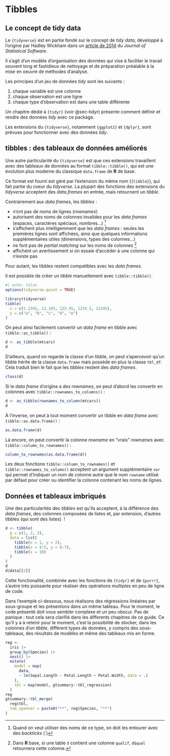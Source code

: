 # Tibbles {#sec-tibbles}

## Le concept de tidy data {#sec-tidy-data}

Le `{tidyverse}` est en partie fondé sur le concept de *tidy data*, développé à l'origine par Hadley Wickham dans un [article de 2014](https://www.jstatsoft.org/article/view/v059i10) du *Journal of Statistical Software*.

Il s'agit d'un modèle d'organisation des données qui vise à faciliter le travail souvent long et fastidieux de nettoyage et de préparation préalable à la mise en oeuvre de méthodes d'analyse.

Les principes d'un jeu de données *tidy* sont les suivants :

1.  chaque variable est une colonne
2.  chaque observation est une ligne
3.  chaque type d'observation est dans une table différente

Un chapitre dédié à `{tidyr}` (voir @sec-tidyr) présente comment définir et rendre des données *tidy* avec ce package.

Les extensions du `{tidyverse}`, notamment `{ggplot2}` et `{dplyr}`, sont prévues pour fonctionner avec des données *tidy*.

## tibbles : des tableaux de données améliorés {#tibbles}

Une autre particularité du `{tidyverse}` est que ces extensions travaillent avec des tableaux de données au format `tibble::tibble()`, qui est une évolution plus moderne du classique `data.frame` de **R** de base.

Ce format est fourni est géré par l'extension du même nom (`{tibble}`), qui fait partie du coeur du *tidyverse*. La plupart des fonctions des extensions du *tidyverse* acceptent des *data.frames* en entrée, mais retournent un *tibble*.

Contrairement aux *data frames*, les *tibbles* :

-   n'ont pas de noms de lignes (*rownames*)
-   autorisent des noms de colonnes invalides pour les *data frames* (espaces, caractères spéciaux, nombres...) [^tibbles-1]
-   s'affichent plus intelligemment que les *data frames* : seules les premières lignes sont affichées, ainsi que quelques informations supplémentaires utiles (dimensions, types des colonnes...)
-   ne font pas de *partial matching* sur les noms de colonnes [^tibbles-2]
-   affichent un avertissement si on essaie d'accéder à une colonne qui n'existe pas

[^tibbles-1]: Quand on veut utiliser des noms de ce type, on doit les entourer avec des *backticks* (\`)

[^tibbles-2]: Dans **R** base, si une table `d` contient une colonne `qualif`, `d$qual` retournera cette colonne.

Pour autant, les tibbles restent compatibles avec les *data frames*.

Il est possible de créer un *tibble* manuellement avec `tibble::tibble()`.

```r
#| echo: false
options(tidyverse.quiet = TRUE)
```

```r
library(tidyverse)
tibble(
  x = c(1.2345, 12.345, 123.45, 1234.5, 12345),
  y = c("a", "b", "c", "d", "e")
)
```

On peut ainsi facilement convertir un *data frame* en tibble avec `tibble::as_tibble()` :

```r
d <- as_tibble(mtcars)
d
```

D'ailleurs, quand on regarde la classe d'un tibble, on peut s'apercevoir qu'un tibble hérite de la classe `data.frame` mais possède en plus la classe `tbl_df`. Cela traduit bien le fait que les *tibbles* restent des *data frames*.

```r
class(d)
```

Si le *data frame* d'origine a des *rownames*, on peut d'abord les convertir en colonnes avec `tibble::rownames_to_columns()` :

```r
d <- as_tibble(rownames_to_column(mtcars))
d
```

À l'inverse, on peut à tout moment convertir un tibble en *data frame* avec `tibble::as.data.frame()` :

```r
as.data.frame(d)
```

Là encore, on peut convertir la colonne *rowname* en "vrais" *rownames* avec `tibble::column_to_rownames()` :

```r
column_to_rownames(as.data.frame(d))
```

::: callout-note
Les deux fonctions `tibble::column_to_rownames()` et `tibble::rownames_to_column()` acceptent un argument supplémentaire `var` qui permet d'indiquer un nom de colonne autre que le nom `rowname` utilisé par défaut pour créer ou identifier la colonne contenant les noms de lignes.
:::

## Données et tableaux imbriqués

Une des particularités des *tibbles* est qu'ils acceptent, à la différence des *data frames*, des colonnes composées de listes et, par extension, d'autres tibbles (qui sont des listes)  !

```r
d <- tibble(
  g = c(1, 2, 3),
  data = list(
    tibble(x = 1, y = 2),
    tibble(x = 4:5, y = 6:7),
    tibble(x = 10)
  )
)
d
d$data[[2]]
```

Cette fonctionalité, combinée avec les fonctions de `{tidyr}` et de `{purrr}`, s'avère très puissante pour réaliser des opérations multiples en peu de ligne de code.

Dans l'exemple ci-dessous, nous réalisons des régressions linéaires par sous-groupe et les présentons dans un même tableau. Pour le moment, le code présenté doit vous sembler complexe et un peu obscur. Pas de panique : tout cela sera clarifié dans les differents chapitres de ce guide. Ce qu'il y a à retenir pour le moment, c'est la possibilité de stocker, dans les colonnes d'un *tibble*, différent types de données, y compris des sous-tableaux, des résultats de modèles et même des tableaux mis en forme.

```r
reg <-
  iris |> 
  group_by(Species) |> 
  nest() |> 
  mutate(
    model = map(
      data, 
      ~ lm(Sepal.Length ~ Petal.Length + Petal.Width, data = .)
    ),
    tbl = map(model, gtsummary::tbl_regression)
  )
reg
gtsummary::tbl_merge(
  reg$tbl,
  tab_spanner = paste0("**", reg$Species, "**")
)
```
